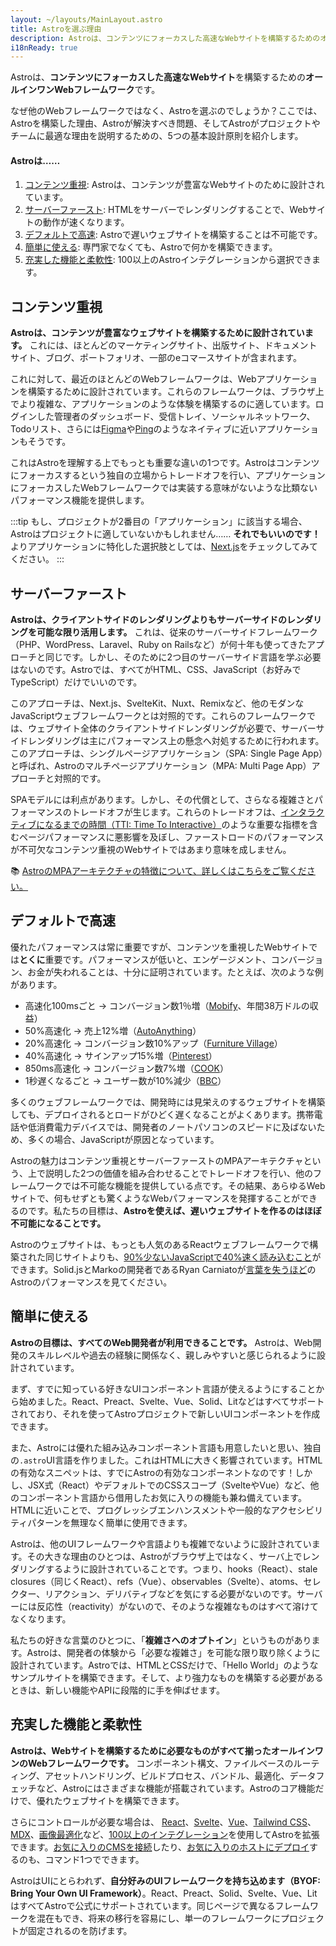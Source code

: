 ```yaml
---
layout: ~/layouts/MainLayout.astro
title: Astroを選ぶ理由
description: Astroは、コンテンツにフォーカスした高速なWebサイトを構築するためのオールインワンWebフレームワークです。詳しくはこちら。
i18nReady: true
---
```


Astroは、**コンテンツにフォーカスした高速なWebサイト**を構築するための**オールインワンWebフレームワーク**です。

なぜ他のWebフレームワークではなく、Astroを選ぶのでしょうか？ここでは、Astroを構築した理由、Astroが解決すべき問題、そしてAstroがプロジェクトやチームに最適な理由を説明するための、5つの基本設計原則を紹介します。

#### Astroは……

1. [コンテンツ重視](#コンテンツ重視): Astroは、コンテンツが豊富なWebサイトのために設計されています。
2. [サーバーファースト](#サーバーファースト): HTMLをサーバーでレンダリングすることで、Webサイトの動作が速くなります。
3. [デフォルトで高速](#デフォルトで高速): Astroで遅いウェブサイトを構築することは不可能です。
4. [簡単に使える](#簡単に使える): 専門家でなくても、Astroで何かを構築できます。
5. [充実した機能と柔軟性](#充実した機能と柔軟性): 100以上のAstroインテグレーションから選択できます。


## コンテンツ重視

**Astroは、コンテンツが豊富なウェブサイトを構築するために設計されています。** これには、ほとんどのマーケティングサイト、出版サイト、ドキュメントサイト、ブログ、ポートフォリオ、一部のeコマースサイトが含まれます。

これに対して、最近のほとんどのWebフレームワークは、Webアプリケーションを構築するために設計されています。これらのフレームワークは、ブラウザ上でより複雑な、アプリケーションのような体験を構築するのに適しています。ログインした管理者のダッシュボード、受信トレイ、ソーシャルネットワーク、Todoリスト、さらには[Figma](https://www.figma.com/)や[Ping](https://ping.gg/)のようなネイティブに近いアプリケーションもそうです。

これはAstroを理解する上でもっとも重要な違いの1つです。Astroはコンテンツにフォーカスするという独自の立場からトレードオフを行い、アプリケーションにフォーカスしたWebフレームワークでは実装する意味がないような比類ないパフォーマンス機能を提供します。

:::tip
もし、プロジェクトが2番目の「アプリケーション」に該当する場合、Astroはプロジェクトに適していないかもしれません…… **それでもいいのです！** よりアプリケーションに特化した選択肢としては、[Next.js](https://nextjs.org/)をチェックしてみてください。
:::


## サーバーファースト

**Astroは、クライアントサイドのレンダリングよりもサーバーサイドのレンダリングを可能な限り活用します。** これは、従来のサーバーサイドフレームワーク（PHP、WordPress、Laravel、Ruby on Railsなど）が何十年も使ってきたアプローチと同じです。しかし、そのために2つ目のサーバーサイド言語を学ぶ必要はないのです。Astroでは、すべてがHTML、CSS、JavaScript（お好みでTypeScript）だけでいいのです。

このアプローチは、Next.js、SvelteKit、Nuxt、Remixなど、他のモダンなJavaScriptウェブフレームワークとは対照的です。これらのフレームワークでは、ウェブサイト全体のクライアントサイドレンダリングが必要で、サーバーサイドレンダリングは主にパフォーマンス上の懸念へ対処するために行われます。このアプローチは、シングルページアプリケーション（SPA: Single Page App）と呼ばれ、Astroのマルチページアプリケーション（MPA: Multi Page App）アプローチと対照的です。

SPAモデルには利点があります。しかし、その代償として、さらなる複雑さとパフォーマンスのトレードオフが生じます。これらのトレードオフは、[インタラクティブになるまでの時間（TTI: Time To Interactive）](https://web.dev/interactive/)のような重要な指標を含むページパフォーマンスに悪影響を及ぼし、ファーストロードのパフォーマンスが不可欠なコンテンツ重視のWebサイトではあまり意味を成しません。

📚 [AstroのMPAアーキテクチャの特徴について、詳しくはこちらをご覧ください。](/ja/concepts/mpa-vs-spa/)


## デフォルトで高速

優れたパフォーマンスは常に重要ですが、コンテンツを重視したWebサイトでは**とくに**重要です。パフォーマンスが低いと、エンゲージメント、コンバージョン、お金が失われることは、十分に証明されています。たとえば、次のような例があります。

- 高速化100msごと → コンバージョン数1％増（[Mobify](https://web.dev/why-speed-matters/)、年間38万ドルの収益）
- 50%高速化 → 売上12%増（[AutoAnything](https://www.digitalcommerce360.com/2010/08/19/web-accelerator-revs-conversion-and-sales-autoanything/)）
- 20%高速化 → コンバージョン数10%アップ（[Furniture Village](https://www.thinkwithgoogle.com/intl/en-gb/marketing-strategies/app-and-mobile/furniture-village-and-greenlight-slash-page-load-times-boosting-user-experience/)）
- 40%高速化 → サインアップ15%増（[Pinterest](https://medium.com/pinterest-engineering/driving-user-growth-with-performance-improvements-cfc50dafadd7)）
- 850ms高速化 → コンバージョン数7%増（[COOK](https://web.dev/why-speed-matters/)）
- 1秒遅くなるごと → ユーザー数が10%減少（[BBC](https://www.creativebloq.com/features/how-the-bbc-builds-websites-that-scale)）

多くのウェブフレームワークでは、開発時には見栄えのするウェブサイトを構築しても、デプロイされるとロードがひどく遅くなることがよくあります。携帯電話や低消費電力デバイスでは、開発者のノートパソコンのスピードに及ばないため、多くの場合、JavaScriptが原因となっています。

Astroの魅力はコンテンツ重視とサーバーファーストのMPAアーキテクチャという、上で説明した2つの価値を組み合わせることでトレードオフを行い、他のフレームワークでは不可能な機能を提供している点です。その結果、あらゆるWebサイトで、何もせずとも驚くようなWebパフォーマンスを発揮することができるのです。私たちの目標は、**Astroを使えば、遅いウェブサイトを作るのはほぼ不可能になることです。**

Astroのウェブサイトは、もっとも人気のあるReactウェブフレームワークで構築された同じサイトよりも、[90%少ないJavaScriptで40%速く読み込むこと](https://twitter.com/t3dotgg/status/1437195415439360003)ができます。Solid.jsとMarkoの開発者であるRyan Carniatoが[言葉を失うほど](https://youtu.be/2ZEMb_H-LYE?t=8163)のAstroのパフォーマンスを見てください。


## 簡単に使える

**Astroの目標は、すべてのWeb開発者が利用できることです。** Astroは、Web開発のスキルレベルや過去の経験に関係なく、親しみやすいと感じられるように設計されています。

まず、すでに知っている好きなUIコンポーネント言語が使えるようにすることから始めました。React、Preact、Svelte、Vue、Solid、Litなどはすべてサポートされており、それを使ってAstroプロジェクトで新しいUIコンポーネントを作成できます。

また、Astroには優れた組み込みコンポーネント言語も用意したいと思い、独自の`.astro`UI言語を作りました。これはHTMLに大きく影響されています。HTMLの有効なスニペットは、すでにAstroの有効なコンポーネントなのです！しかし、JSX式（React）やデフォルトでのCSSスコープ（SvelteやVue）など、他のコンポーネント言語から借用したお気に入りの機能も兼ね備えています。HTMLに近いことで、プログレッシブエンハンスメントや一般的なアクセシビリティパターンを無理なく簡単に使用できます。

Astroは、他のUIフレームワークや言語よりも複雑でないように設計されています。その大きな理由のひとつは、Astroがブラウザ上ではなく、サーバ上でレンダリングするように設計されていることです。つまり、hooks（React）、stale closures（同じくReact）、refs（Vue）、observables（Svelte）、atoms、セレクター、リアクション、デリバティブなどを気にする必要がないのです。サーバーには反応性（reactivity）がないので、そのような複雑なものはすべて溶けてなくなります。

私たちの好きな言葉のひとつに、「**複雑さへのオプトイン**」というものがあります。Astroは、開発者の体験から「必要な複雑さ」を可能な限り取り除くように設計されています。Astroでは、HTMLとCSSだけで、「Hello World」のようなサンプルサイトを構築できます。そして、より強力なものを構築する必要があるときは、新しい機能やAPIに段階的に手を伸ばせます。


## 充実した機能と柔軟性

**Astroは、Webサイトを構築するために必要なものがすべて揃ったオールインワンのWebフレームワークです。** コンポーネント構文、ファイルベースのルーティング、アセットハンドリング、ビルドプロセス、バンドル、最適化、データフェッチなど、Astroにはさまざまな機能が搭載されています。Astroのコア機能だけで、優れたウェブサイトを構築できます。

さらにコントロールが必要な場合は、 [React](https://www.npmjs.com/package/@astrojs/react)、[Svelte](https://www.npmjs.com/package/@astrojs/svelte)、[Vue](https://www.npmjs.com/package/@astrojs/vue)、[Tailwind CSS](https://www.npmjs.com/package/@astrojs/tailwind)、[MDX](https://www.npmjs.com/package/@astrojs/mdx)、[画像最適化](https://www.npmjs.com/package/@astrojs/image)など、[100以上のインテグレーション](https://astro.build/integrations/)を使用してAstroを拡張できます。[お気に入りのCMSを接続](https://astro.build/integrations/)したり、[お気に入りのホストにデプロイ](/ja/guides/deploy/)するのも、コマンド1つでできます。

AstroはUIにとらわれず、**自分好みのUIフレームワークを持ち込めます（BYOF: Bring Your Own UI Framework）**。React、Preact、Solid、Svelte、Vue、LitはすべてAstroで公式にサポートされています。同じページで異なるフレームワークを混在もでき、将来の移行を容易にし、単一のフレームワークにプロジェクトが固定されるのを防げます。
